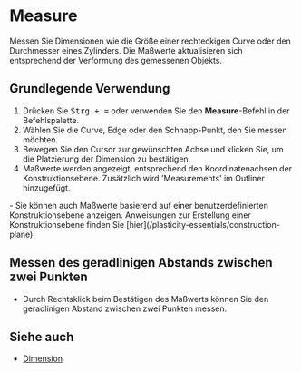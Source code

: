 
# Measure

<Reference shortcut="Ctrl + =" command="Measure" button="" />

Messen Sie Dimensionen wie die Größe einer rechteckigen Curve oder den Durchmesser eines Zylinders. 
Die Maßwerte aktualisieren sich entsprechend der Verformung des gemessenen Objekts.

## Grundlegende Verwendung

1. Drücken Sie <kbd>Strg + =</kbd> oder verwenden Sie den **Measure**-Befehl in der Befehlspalette.
2. Wählen Sie die Curve, Edge oder den Schnapp-Punkt, den Sie messen möchten.
3. Bewegen Sie den Cursor zur gewünschten Achse und klicken Sie, um die Platzierung der Dimension zu bestätigen.
4. Maßwerte werden angezeigt, entsprechend den Koordinatenachsen der Konstruktionsebene. Zusätzlich wird 'Measurements' im Outliner hinzugefügt.

<Callout type="info">
- Sie können auch Maßwerte basierend auf einer benutzerdefinierten Konstruktionsebene anzeigen. Anweisungen zur Erstellung einer Konstruktionsebene finden Sie [hier](/plasticity-essentials/construction-plane).
</Callout>

## Messen des geradlinigen Abstands zwischen zwei Punkten

- Durch Rechtsklick beim Bestätigen des Maßwerts können Sie den geradlinigen Abstand zwischen zwei Punkten messen.
<VideoPlayer fileName="measure-2"/>

## Siehe auch
- [Dimension](dimension)
